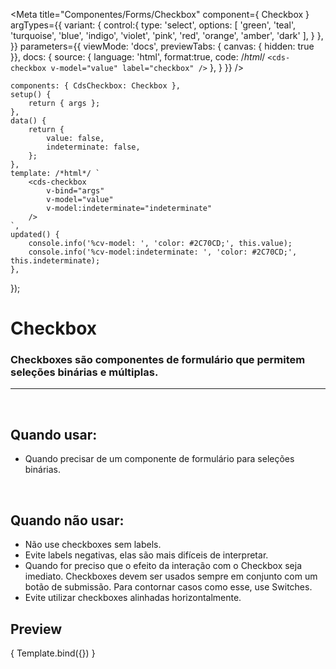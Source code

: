 
<Meta
	title="Componentes/Forms/Checkbox"
	component={ Checkbox }
	argTypes={{
		variant: {
			control:{
				type: 'select',
				options: [
					'green',
					'teal',
					'turquoise',
					'blue',
					'indigo',
					'violet',
					'pink',
					'red',
					'orange',
					'amber',
					'dark'
				],
			}
		},
	}}
	parameters={{
		viewMode: 'docs',
		previewTabs: { canvas: { hidden: true }},
		docs: {
			source: {
				language: 'html',
				format:true,
				code: /*html*/ 
`<cds-checkbox
	v-model="value"
	label="checkbox"
/>`
			},
		}
	}}
/>

	components: { CdsCheckbox: Checkbox },
	setup() {
		return { args };
	},
	data() {
		return {
			value: false,
			indeterminate: false,
		};
	},
	template: /*html*/ `
		<cds-checkbox
			v-bind="args"
			v-model="value"
			v-model:indeterminate="indeterminate"
		/>
	`,
	updated() {
		console.info('%cv-model: ', 'color: #2C70CD;', this.value);
		console.info('%cv-model:indeterminate: ', 'color: #2C70CD;', this.indeterminate);
	},
});

# Checkbox

### Checkboxes são componentes de formulário que permitem seleções binárias e múltiplas.
---
<br />

## Quando usar:
- Quando precisar de um componente de formulário para seleções binárias.

<br />

## Quando não usar:
- Não use checkboxes sem labels.
- Evite labels negativas, elas são mais difíceis de interpretar.
- Quando for preciso que o efeito da interação com o Checkbox seja imediato. Checkboxes devem ser usados sempre em conjunto com um botão de submissão. Para contornar casos como esse, use Switches.
- Evite utilizar checkboxes alinhadas horizontalmente.

## Preview

<Canvas>
	<Story
		name="Checkbox"
		args={{
			label: 'Checkbox',
			modelValue: false,
			indeterminate: false,
			disabled: false,
			prominent: false,
			variant: 'green',
		}}
	>
		{ Template.bind({}) }
	</Story>
</Canvas>

<ArgsTable story="Checkbox" />

